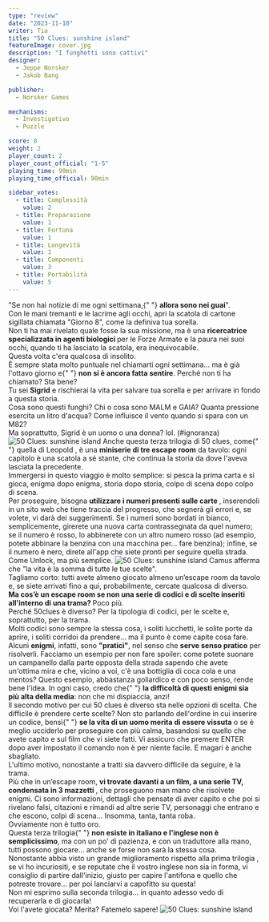 ```yaml
---
type: "review"
date: "2023-11-10"
writer: Tia
title: "50 Clues: sunshine island"
featureImage: cover.jpg
description: "I funghetti sono cattivi"
designer:
  - Jeppe Norsker
  - Jakob Bang

publisher:
  - Norsker Games

mechanisms:
  - Investigativo
  - Puzzle

score: 8
weight: 2
player_count: 2
player_count_official: "1-5"
playing_time: 90min
playing_time_official: 90min

sidebar_votes:
  - title: Complessità
    value: 2
  - title: Preparazione
    value: 1
  - title: Fortuna
    value: 1
  - title: Longevità
    value: 1
  - title: Componenti
    value: 3
  - title: Portabilità
    value: 5
---
```


<Setting>
  "Se non hai notizie di me ogni settimana,{" "}
  <strong>allora sono nei guai</strong>".
  <br />
  Con le mani tremanti e le lacrime agli occhi, apri la scatola di cartone
  sigillata chiamata "Giorno 8", come la definiva tua sorella. <br />
  Non ti ha mai rivelato quale fosse la sua missione, ma è una <strong>
    ricercatrice specializzata in agenti biologici
  </strong> per le Forze Armate e la paura nei suoi occhi, quando ti ha lasciato
  la scatola, era inequivocabile. <br />
  Questa volta c'era qualcosa di insolito. <br />È sempre stata molto puntuale
  nel chiamarti ogni settimana… ma è già l'ottavo giorno e{" "}
  <strong>non si è ancora fatta sentire</strong>. Perché non ti ha chiamato? Sta
  bene?
  <br />
  Tu sei <strong>Sigrid</strong> e rischierai la vita per salvare tua sorella e
  per arrivare in fondo a questa storia. <br />
  Cosa sono questi funghi? Chi o cosa sono MALM e GAIA? Quanta pressione esercita
  un litro d'acqua? Come influisce il vento quando si spara con un M82? <br />
  Ma soprattutto, Sigrid è un uomo o una donna? lol. (#ignoranza)
</Setting>

<img src="./game1.jpg" alt="50 Clues: sunshine island" />

<Rules>
  Anche questa terza trilogia di 50 clues, come{" "}
  <Link to="/reviews/50-clues-la-triologia-di-leopold/">quella di Leopold</Link>
  , è una <strong>miniserie di tre escape room</strong> da tavolo: ogni capitolo
  è una scatola a sé stante, che continua la storia da dove l'aveva lasciata la
  precedente. <br />
  Immergersi in questo viaggio è molto semplice: si pesca la prima carta e si gioca,
  enigma dopo enigma, storia dopo storia, colpo di scena dopo colpo di scena.
  <br />
  Per proseguire, bisogna <strong>
    utilizzare i numeri presenti sulle carte
  </strong>, inserendoli in un sito web che tiene traccia del progresso, che segnerà
  gli errori e, se volete, vi darà dei suggerimenti. Se i numeri sono bordati in
  bianco, semplicemente, girerete una nuova carta contrassegnata da quel numero;
  se il numero è rosso, lo abbinerete con un altro numero rosso (ad esempio, potete
  abbinare la benzina con una macchina per… fare benzina); infine, se il numero è
  nero, direte all'app che siete pronti per seguire quella strada. Come Unlock, ma
  più semplice.
</Rules>

<img src="./game2.jpg" alt="50 Clues: sunshine island" />

<Feedback>
  Camus afferma che "la vita è la somma di tutte le tue scelte". <br />
  Tagliamo corto: tutti avete almeno giocato almeno un’escape room da tavolo e, se
  siete arrivati fino a qui, probabilmente, cercate qualcosa di diverso. <strong>
    Ma cos’è un escape room se non una serie di codici e di scelte inseriti
    all'interno di una trama?
  </strong> Poco più.
  <br />
  Perché 50clues è diverso? Per la tipologia di codici, per le scelte e, soprattutto,
  per la trama. <br />
  Molti codici sono sempre la stessa cosa, i soliti lucchetti, le solite porte
  da aprire, i soliti corridoi da prendere… ma il punto è come capite cosa fare.
  Alcuni <strong>enigmi</strong>, infatti, sono <strong>"pratici"</strong>, nel
  senso che <strong>serve senso pratico</strong> per risolverli. Facciamo un
  esempio per non fare spoiler: come potete suonare un campanello dalla parte
  opposta della strada sapendo che avete un'ottima mira e che, vicino a voi, c'è
  una bottiglia di coca cola e una mentos? Questo esempio, abbastanza goliardico
  e con poco senso, rende bene l'idea. In ogni caso, credo che{" "}
  <strong>la difficoltà di questi enigmi sia più alta della media</strong>: non
  che mi dispiaccia, anzi!
  <br />
  Il secondo motivo per cui 50 clues è diverso sta nelle opzioni di scelta. Che
  difficile è prendere certe scelte? Non sto parlando dell'ordine in cui
  inserire un codice, bensì{" "}
  <strong>se la vita di un uomo merita di essere vissuta</strong> o se è meglio
  ucciderlo per proseguire con più calma, basandosi su quello che avete capito e
  sul film che vi siete fatti. Vi assicuro che premere ENTER dopo aver impostato
  il comando non è per niente facile. E magari è anche sbagliato. <br />
  L'ultimo motivo, nonostante a tratti sia davvero difficile da seguire, è la trama.
  <br />
  Più che in un’escape room, <strong>
    vi trovate davanti a un film, a una serie TV, condensata in 3 mazzetti
  </strong>, che proseguono man mano che risolvete enigmi. Ci sono informazioni,
  dettagli che pensate di aver capito e che poi si rivelano falsi, citazioni e rimandi
  ad altre serie TV, personaggi che entrano e che escono, colpi di scena… Insomma,
  tanta, tanta roba.
  <br />
  Ovviamente non è tutto oro. <br />
  Questa terza trilogia{" "}
  <strong>non esiste in italiano e l'inglese non è semplicissimo</strong>, ma
  con un po' di pazienza, e con un traduttore alla mano, tutti possono giocare…
  anche se forse non sarà la stessa cosa. <br />
  Nonostante abbia visto un grande miglioramento rispetto alla <Link to="/reviews/50-clues-la-triologia-di-leopold/">
    prima trilogia
  </Link>, se vi ho incuriositi, e se reputate che il vostro inglese non sia in forma,
  vi consiglio di partire dall'inizio, giusto per capire l'antifona e quello che
  potreste trovare… per poi lanciarvi a capofitto su questa!
  <br />
  Non mi esprimo sulla seconda trilogia… in quanto adesso vedo di recuperarla e di
  giocarla!
  <br />
  Voi l'avete giocata? Merita? Fatemelo sapere!
</Feedback>

<img src="./game3.jpg" alt="50 Clues: sunshine island" />
